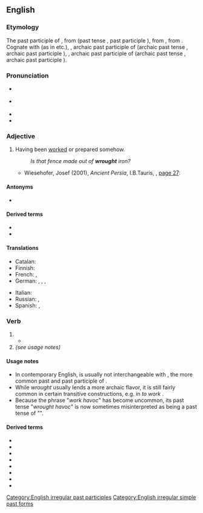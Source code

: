 ==English==

===Etymology===
{{PIE root|en|werǵ}}
The past participle of {{der|en|enm|werken||to work}}, from {{inh|en|ang|wyrcan}} (past tense {{m|ang|worhte}}, past participle {{m|ang|geworht}}), from {{inh|en|gem-pro|*wurkijaną||to work}}, from {{der|en|ine-pro|*werǵ-||to work}}. Cognate with {{m|en|wright}} (as in {{m|en|wheelwright}} etc.), {{cog|nl|gewrocht}}, archaic past participle of {{m|nl|werken}} (archaic past tense {{m|nl|wrocht}}, archaic past participle {{m|nl|gewrocht}}), {{cog|nds|wracht}}, archaic past participle of {{m|nds|warken}} (archaic past tense {{m|nds|wrach}}, archaic past participle {{m|nds|wracht}}).

===Pronunciation===
* {{a|RP}} {{IPA|/ˈɹɔːt/|lang=en}}
* {{a|US}} {{IPA|/ˈɹɔt/|lang=en}}
* {{audio|en-us-wrought.ogg|Audio (US)|lang=en}}
* {{rhymes|ɔːt|lang=en}}

===Adjective===
{{en-adj}}

# Having been [[worked]] or prepared somehow.
#: ''Is that fence made out of '''wrought''' iron?''
#* Wiesehofer, Josef (2001), ''Ancient Persia'', I.B.Tauris, {{ISBN|9781860646751}}, [https://books.google.com/books?id=yFocMaM49SgC&pg=PA27 page 27]:
#*: {{ux|en|"(...) The goldsmiths who '''wrought''' the gold, those were Medes and Egyptians. The men who '''wrought''' the wood, those were Sardians and Egyptians. The men who '''wrought''' the baked brick, those were Babylonians. (...)"}}

====Antonyms====
* {{l|en|unwrought}}

====Derived terms====
* {{l|en|wrought iron}}
* {{l|en|wrought-up}}

====Translations====
{{trans-top|Having been worked or prepared somehow}}
* Catalan: {{t+|ca|treballat}}
* Finnish: {{t+|fi|työstetty}}
* French: {{t+|fr|travaillé|m}}, {{t+|fr|forgé|m}}
* German: {{t+|de|bearbeitet}}, {{t+|de|gefertigt}}, {{t+|de|getrieben}}, {{t+|de|gehämmert}}
{{trans-mid}}
* Italian: {{t+|it|lavorato|m}}
* Russian: {{qualifier|worked}} {{t+|ru|обрабо́танный}}, {{qualifier|prepared}} {{t+|ru|подгото́вленный}}
* Spanish: {{t+|es|trabajado|m}}, {{t+|es|preparado|m}}
{{trans-bottom}}

===Verb===
{{head|en|verb form}}

# {{en-past of|work}}
#* {{quote-journal|lang=en|date=2013-06-29|volume=407|issue=8842|page=28|magazine={{w|The Economist}}
|title=[http://www.economist.com/news/asia/21580209-natural-disaster-aggravated-poor-response-high-and-wet High and wet]
|passage=Floods in northern India, mostly in the small state of Uttarakhand, have '''wrought''' disaster on an enormous scale. The early, intense onset of the monsoon on June 14th swelled rivers, washing away roads, bridges, hotels and even whole villages. Rock-filled torrents smashed vehicles and homes, burying victims under rubble and sludge.}}
# ''(see usage notes)'' {{en-past of|wreak}}

====Usage notes====
* In contemporary English, {{m|en|wrought}} is usually not interchangeable with {{m|en|worked}}, the more common past and past participle of {{m|en|work}}.
* While ''wrought'' usually lends a more archaic flavor,<!--** It apparently is not often used in phrasal verbs derived from {{m|en|work#Derived terms|work}}.--> it is still fairly common in certain transitive constructions, e.g. in ''to work'' {{m|en|miracle|miracles}}.
* Because the phrase "''work havoc''" has become uncommon, its past tense "''wrought havoc''" is now sometimes misinterpreted as being a past tense of "{{m|en|wreak havoc}}".<!--Such reinterpretation is etymologically groundless.-->

====Derived terms====
* {{l|en|bewrought}}
* {{l|en|forewrought}}
* {{l|en|forwrought}}
* {{l|en|inwrought}}
* {{l|en|miswrought}}
* {{l|en|overwrought}}
* {{l|en|underwrought}}
* {{l|en|unwrought}}

[[Category:English irregular past participles]]
[[Category:English irregular simple past forms]]